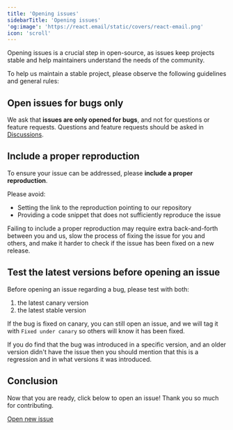 ```yaml
---
title: 'Opening issues'
sidebarTitle: 'Opening issues'
'og:image': 'https://react.email/static/covers/react-email.png'
icon: 'scroll'
---
```


Opening issues is a crucial step in open-source, as issues keep projects stable and help maintainers understand the needs of the community.

To help us maintain a stable project, please observe the following guidelines and general rules:

## Open issues for bugs only

We ask that **issues are only opened for bugs**, and not for questions or feature requests. Questions and feature requests should be asked in [Discussions](https://github.com/resend/react-email/discussions).

## Include a proper reproduction

To ensure your issue can be addressed, please **include a proper reproduction**.

Please avoid:
- Setting the link to the reproduction pointing to our repository
- Providing a code snippet that does not sufficiently reproduce the issue

Failing to include a proper reproduction may require extra back-and-forth between you and us, slow the process of fixing the issue for you and others, and make it harder to check if the issue has been fixed on a new release.

## Test the latest versions before opening an issue

Before opening an issue regarding a bug, please test with both:
1. the latest canary version
2. the latest stable version

If the bug is fixed on canary, you can still open an issue, and we will tag it with `Fixed under canary` so others will know it has been fixed.

If you do find that the bug was introduced in a specific version, and an older
version didn't have the issue then you should mention that this is a regression
and in what versions it was introduced.

## Conclusion

Now that you are ready, click below to open an issue! Thank you so much for contributing.

<div className="w-full flex">
  <a
    className="border-none transition-colors text-white rounded-md px-3 items-center flex text-small h-10 transition colors"
    href="https://github.com/resend/react-email/issues/new?assignees=&labels=Type%3A+Bug&projects=&template=1.bug_report.yml"
    style={{ backgroundColor: '#238636' }}
  >
    Open new issue
  </a>
</div>
